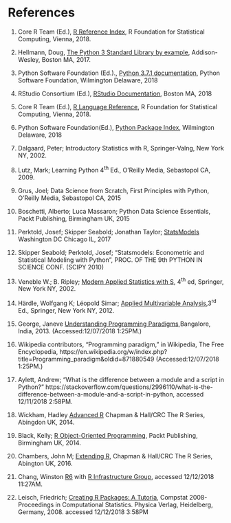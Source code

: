 # References

1. Core R Team (Ed.), [R Reference Index](https://cran.cnr.berkeley.edu/doc/manuals/r-release/fullrefman.pdf), R Foundation for Statistical Computing, Vienna, 2018.

2. Hellmann, Doug, [The Python 3 Standard Library by example](https://www.amazon.com/Python-Standard-Library-Example-Developers-ebook/dp/B072QZZDV7), Addison-Wesley, Boston MA, 2017.

3.  Python Software Foundation (Ed.)., [Python 3.7.1 documentation](https://docs.python.org/3.7/),  Python Software Foundation, Wilmington Delaware, 2018

4. RStudio Consortium (Ed.), [RStudio Documentation](https://support.rstudio.com/hc/en-us/categories/200035113-Documentation),  Boston MA, 2018

5. Core R Team (Ed.), [R Language Reference](https://cran.r-project.org/doc/manuals/r-release/R-lang.html), R Foundation for Statistical Computing, Vienna, 2018.

6. Python Software Foundation(Ed.), [Python Package Index](https://pypi.org/), Wilmington Delaware, 2018

7. Dalgaard, Peter; Introductory Statistics with R, Springer-Valng, New York NY, 2002.

8. Lutz, Mark; Learning Python 4^th^ Ed., O’Reilly Media, Sebastopol CA, 2009.

9. Grus, Joel; Data Science from Scratch, First Principles with Python, O’Reilly Media, Sebastopol CA, 2015

10. Boschetti, Alberto; Luca Massaron; Python Data Science Essentials, Packt Publishing, Birmingham UK, 2015

11. Perktold, Josef; Skipper Seabold; Jonathan Taylor; [StatsModels](https://www.statsmodels.org/stable/index.html) Washington DC Chicago IL, 2017

12. Skipper Seabold; Perktold, Josef; "Statsmodels: Econometric and Statistical Modeling with Python", PROC. OF THE 9th PYTHON IN SCIENCE CONF. (SCIPY 2010) 

13. Veneble W.; B. Ripley; [Modern Applied Statistics with S](https://www.amazon.com/Modern-Applied-Statistics-Computing-ebook/dp/B000S1LWTE/ref=mt_kindle?_encoding=UTF8&me=&qid=1544630778), 4^th^ ed, Springer, New York NY, 2002.

14. Härdle, Wolfgang K; Léopold Simar; [Applied Multivariable Analysis](http://pascal.upf.edu/am/dades/h-s-mva-book/mvahtml.html),3^rd^ Ed., Springer, New York NY, 2012.

15. George, Janeve [Understanding Programming Paradigms](http://www.janeve.me/software-programming/understanding-programming-paradigms),Bangalore, India, 2013. (Accessed:12/07/2018 1:25PM.)

16. Wikipedia contributors, "Programming paradigm," in Wikipedia, The Free Encyclopedia, https://en.wikipedia.org/w/index.php?title=Programming_paradigm&oldid=871880549 (Accessed:12/07/2018 1:25PM.)

17. Aylett, Andrew; "What is the difference between a module and a script in Python?" https://stackoverflow.com/questions/2996110/what-is-the-difference-between-a-module-and-a-script-in-python, accessed 12/11/2018 2:58PM.

18. Wickham, Hadley [Advanced R]( https://adv-r.hadley.nz/index.html) Chapman & Hall/CRC The R Series, Abingdon UK, 2014.

19. Black, Kelly; [R Object-Oriented Programming](https://smile.amazon.com/R-Object-oriented-Programming-Kelly-Black-ebook/dp/B00OYTCJQG/ref=sr_1_1?ie=UTF8&qid=1544629643&sr=8-1&keywords=Packt+R+Object-Oriented), Packt Publishing, Birmingham UK, 2014.

20. Chambers, John M; [Extending R](https://smile.amazon.com/Extending-Chapman-Hall-John-Chambers-ebook/dp/B01GRHCLG0/ref=mt_kindle?_encoding=UTF8&me=&qid=1544629533), Chapman & Hall/CRC The R Series, Abington UK, 2016.

21. Chang, Winston [R6](https://r6.r-lib.org/) with [R Infrastructure Group](https://github.com/r-lib), accessed 12/12/2018 11:27AM.

22. Leisch, Friedrich; [Creating R Packages: A Tutoria](https://cran.r-project.org/doc/contrib/Leisch-CreatingPackages.pdf), Compstat 2008-Proceedings
in Computational Statistics.  Physica Verlag, Heidelberg, Germany, 2008. accessed 12/12/2018 3:58PM